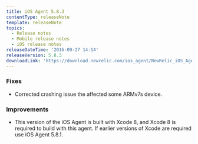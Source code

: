 ```yaml
---
title: iOS Agent 5.8.3
contentType: releaseNote
template: releaseNote
topics:
  - Release notes
  - Mobile release notes
  - iOS release notes
releaseDateTime: '2016-09-27 14:14'
releaseVersion: 5.8.3
downloadLink: 'https://download.newrelic.com/ios_agent/NewRelic_iOS_Agent_5.8.3.zip'
---
```


### Fixes

* Corrected crashing issue the affected some ARMv7s device.

### Improvements

* This version of the iOS Agent is built with Xcode 8, and Xcode 8 is required to build with this agent. If earlier versions of Xcode are required use iOS Agent 5.8.1.
